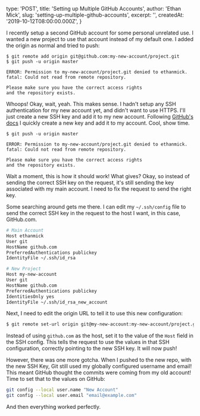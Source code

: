 
  type: 'POST',
  title: 'Setting up Multiple GitHub Accounts',
  author: 'Ethan Mick',
  slug: 'setting-up-multiple-github-accounts',
  excerpt: '',
  createdAt: '2019-10-12T08:00:00.000Z',
}


I recently setup a second GitHub account for some personal unrelated
use. I wanted a new project to use that account instead of my default
one. I added the origin as normal and tried to push:

```
$ git remote add origin git@github.com:my-new-account/project.git
$ git push -u origin master

ERROR: Permission to my-new-account/project.git denied to ethanmick.
fatal: Could not read from remote repository.

Please make sure you have the correct access rights
and the repository exists.
```

Whoops! Okay, wait, yeah. This makes sense. I hadn't setup any SSH
authentication for my new account yet, and didn't want to use HTTPS.
I'll just create a new SSH key and add it to my new account. Following
[GitHub's
docs](https://help.github.com/en/articles/generating-a-new-ssh-key-and-adding-it-to-the-ssh-agent)
I quickly create a new key and add it to my account. Cool, show time.

```
$ git push -u origin master

ERROR: Permission to my-new-account/project.git denied to ethanmick.
fatal: Could not read from remote repository.

Please make sure you have the correct access rights
and the repository exists.
```

Wait a moment, this is how it should work! What gives? Okay, so instead
of sending the correct SSH key on the request, it's still sending the
key associated with my main account. I need to fix the request to send
the right key.

Some searching around gets me there. I can edit my `~/.ssh/config` file
to send the correct SSH key in the request to the host I want, in this
case, GitHub.com.

```bash
# Main Account
Host ethanmick
User git
HostName github.com
PreferredAuthentications publickey
IdentityFile ~/.ssh/id_rsa

# New Project
Host my-new-account
User git
HostName github.com
PreferredAuthentications publickey
IdentitiesOnly yes
IdentityFile ~/.ssh/id_rsa_new_account
```

Next, I need to edit the origin URL to tell it to use this new
configuration:

```bash
$ git remote set-url origin git@my-new-account:my-new-account/project.git
```

Instead of using `github.com` as the host, set it to the value of the
`Host` field in the SSH config. This tells the request to use the values
in that SSH configuration, correctly pointing to the new SSH key. It
will now push!

However, there was one more gotcha. When I pushed to the new repo, with
the new SSH Key, Git still used my globally configured username and
email! This meant GitHub thought the commits were coming from my old
account! Time to set that to the values on GitHub:

```bash
git config --local user.name "New Account"
git config --local user.email "email@example.com"
```

And then everything worked perfectly.

